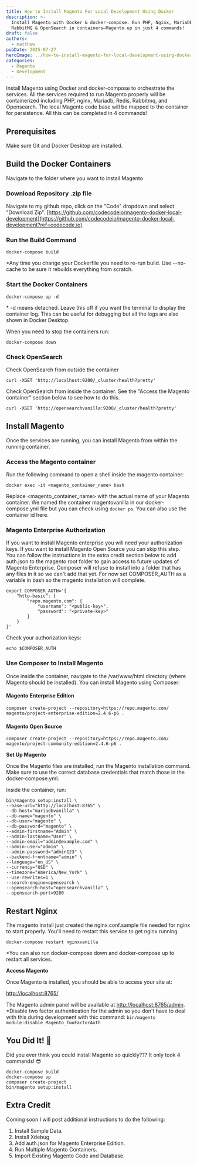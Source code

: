 ```yaml
---
title: How to Install Magento For Local Development Using Docker
description: >-
  Install Magento with Docker & docker-compose. Run PHP, Nginx, MariaDB, Redis,
  RabbitMQ & OpenSearch in containers—Magento up in just 4 commands!
draft: false
authors:
  - matthew
pubDate: 2025-07-27
heroImage: ../how-to-install-magento-for-local-development-using-docker/heroImage.webp
categories:
  - Magento
  - Development
---
```

Install Magento using Docker and docker-compose to orchestrate the services. All the services required to run Magento properly will be containerized including PHP, nginx, Mariadb, Redis, Rabbitmq, and Opensearch. The local Magento code base will be mapped to the container for persistence. All this can be completed in 4 commands!

## **Prerequisites**

Make sure Git and Docker Desktop are installed. 

## **Build the Docker Containers**

Navigate to the folder where you want to install Magento

### **Download Repository .zip file**

Navigate to my github repo, click on the "Code" dropdown and select "Download Zip". [https://github.com/codecodeio/magento-docker-local-development](https://github.com/codecodeio/magento-docker-local-development?ref=codecode.io)

### **Run the Build Command**

```
docker-compose build
```

\*Any time you change your Dockerfile you need to re-run build. Use --no-cache to be sure it rebuilds everything from scratch.

### **Start the Docker Containers**

```
docker-compose up -d
```

\* -d means detached. Leave this off if you want the terminal to display the container log. This can be useful for debugging but all the logs are also shown in Docker Desktop.

When you need to stop the containers run:

```
docker-compose down
```

### **Check OpenSearch**

Check OpenSearch from outside the container

```
curl -XGET 'http://localhost:9200/_cluster/health?pretty'
```

Check OpenSearch from inside the container. See the "Access the Magento container" section below to see how to do this.

```
curl -XGET 'http://opensearchvanilla:9200/_cluster/health?pretty'
```

## **Install Magento**

Once the services are running, you can install Magento from within the running container.

### **Access the Magento container**

Run the following command to open a shell inside the magento container:

```
docker exec -it <magento_container_name> bash
```

Replace \<magento\_container\_name> with the actual name of your Magento container. We named the container magentovanilla in our docker-compose.yml file but you can check using `docker ps`. You can also use the container id here.

### **Magento Enterprise Authorization**

If you want to install Magento enterprise you will need your authorization keys. If you want to install Magento Open Source you can skip this step. You can follow the instructions in the extra credit section below to add auth.json to the magento root folder to gain access to future updates of Magento Enterprise. Composer will refuse to install into a folder that has any files in it so we can't add that yet. For now set COMPOSER\_AUTH as a variable in bash so the magento installation will complete.

```
export COMPOSER_AUTH='{
    "http-basic": {
        "repo.magento.com": {
            "username": "<public-key>",
            "password": "<private-key>"
        }
    }
}'
```

Check your authorization keys:

```
echo $COMPOSER_AUTH
```

### **Use Composer to Install Magento**

Once inside the container, navigate to the /var/www/html directory (where Magento should be installed). You can install Magento using Composer:

#### **Magento Enterprise Edition**

```
composer create-project --repository=https://repo.magento.com/ magento/project-enterprise-edition=2.4.6-p6 .
```

#### **Magento Open Source**

```
composer create-project --repository=https://repo.magento.com/ magento/project-community-edition=2.4.6-p6 .
```

**Set Up Magento**

Once the Magento files are installed, run the Magento installation command. Make sure to use the correct database credentials that match those in the docker-compose.yml.

Inside the container, run:

```
bin/magento setup:install \
--base-url="http://localhost:8765" \
--db-host="mariadbvanilla" \
--db-name="magento" \
--db-user="magento" \
--db-password="magento" \
--admin-firstname="Admin" \
--admin-lastname="User" \
--admin-email="admin@example.com" \
--admin-user="admin" \
--admin-password="admin123" \
--backend-frontname="admin" \
--language="en_US" \
--currency="USD" \
--timezone="America/New_York" \
--use-rewrites=1 \
--search-engine=opensearch \
--opensearch-host="opensearchvanilla" \
--opensearch-port=9200
```

## **Restart Nginx**

The magento install just created the nginx.conf.sample file needed for nginx to start properly. You'll need to restart this service to get nginx running.

```
docker-compose restart nginxvanilla
```

\*You can also run docker-compose down and docker-compose up to restart all services.

**Access Magento**

Once Magento is installed, you should be able to access your site at:

[http://localhost:8765/](http://localhost:8765/?ref=codecode.io)

The Magento admin panel will be available at [http://localhost:8765/admin](http://localhost:8765/admin?ref=codecode.io). \*Disable two factor authentication for the admin so you don't have to deal with this during development with thic command: `bin/magento module:disable Magento_TwoFactorAuth`

## **You Did It! 👏**

Did you ever think you could install Magento so quickly??? It only took 4 commands! 😎

```
docker-compose build
docker-compose up
composer create-project
bin/magento setup:install
```

## **Extra Credit**

Coming soon I will post additional instructions to do the following:

1. Install Sample Data.
2. Install Xdebug
3. Add auth.json for Magento Enterprise Edition.
4. Run Multiple Magento Containers.
5. Import Existing Magento Code and Database.